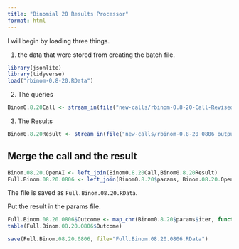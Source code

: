 ```yaml
---
title: "Binomial 20 Results Processor"
format: html
---
```


I will begin by loading three things.  

1. the data that were stored from creating the batch file.

```r
library(jsonlite)
library(tidyverse)
load("rbinom-0.8-20.RData")
```

2. The queries

```r
Binom0.8.20Call <- stream_in(file("new-calls/rbinom-0.8-20-Call-Revised-0806.jsonl"))
```

3. The Results

```r
Binom0.8.20Result <- stream_in(file("new-calls/rbinom-0.8-20_0806_output.jsonl"))
```

## Merge the call and the result

```r
Binom.08.20.OpenAI <- left_join(Binom0.8.20Call,Binom0.8.20Result)
Full.Binom.08.20.0806 <- left_join(Binom0.8.20$params, Binom.08.20.OpenAI)
```

The file is saved as `Full.Binom.08.20.RData`.

Put the result in the params file.

```r
Full.Binom.08.20.0806$Outcome <- map_chr(Binom0.8.20$params$iter, function(x) { unlist(Binom0.8.20Result$response$body$choices[[x]][[2]][2]) })
table(Full.Binom.08.20.0806$Outcome)
```

```r
save(Full.Binom.08.20.0806, file="Full.Binom.08.20.0806.RData")
```

